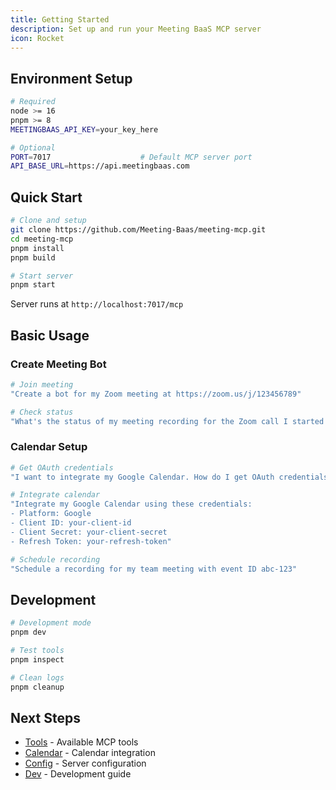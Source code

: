 ```yaml
---
title: Getting Started
description: Set up and run your Meeting BaaS MCP server
icon: Rocket
---
```



## Environment Setup

```bash
# Required
node >= 16
pnpm >= 8
MEETINGBAAS_API_KEY=your_key_here

# Optional
PORT=7017                    # Default MCP server port
API_BASE_URL=https://api.meetingbaas.com
```

## Quick Start

```bash
# Clone and setup
git clone https://github.com/Meeting-Baas/meeting-mcp.git
cd meeting-mcp
pnpm install
pnpm build

# Start server
pnpm start
```

Server runs at `http://localhost:7017/mcp`

## Basic Usage

### Create Meeting Bot

```bash
# Join meeting
"Create a bot for my Zoom meeting at https://zoom.us/j/123456789"

# Check status
"What's the status of my meeting recording for the Zoom call I started earlier?"
```

### Calendar Setup

```bash
# Get OAuth credentials
"I want to integrate my Google Calendar. How do I get OAuth credentials?"

# Integrate calendar
"Integrate my Google Calendar using these credentials:
- Platform: Google
- Client ID: your-client-id
- Client Secret: your-client-secret
- Refresh Token: your-refresh-token"

# Schedule recording
"Schedule a recording for my team meeting with event ID abc-123"
```

## Development

```bash
# Development mode
pnpm dev

# Test tools
pnpm inspect

# Clean logs
pnpm cleanup
```

## Next Steps

- [Tools](/docs/meeting-mcp/tools) - Available MCP tools
- [Calendar](/docs/meeting-mcp/calendar-integration) - Calendar integration
- [Config](/docs/meeting-mcp/configuration) - Server configuration
- [Dev](/docs/meeting-mcp/development) - Development guide
